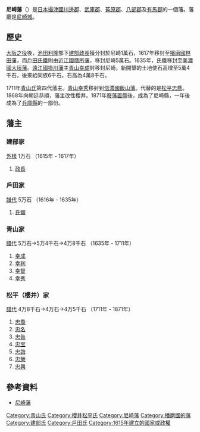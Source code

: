 '''尼崎藩'''（{{jpn|j=尼崎藩|hg=あまがさきはん|rm=Amagasaki han|f=y}}）是[[日本|日本]][[攝津國|攝津國]][[川邊郡|川邊郡]]、[[武庫郡|武庫郡]]、[[菟原郡|菟原郡]]、[[八部郡|八部郡]]及[[有馬郡|有馬郡]]的一個藩。藩廳是[[尼崎城|尼崎城]]。

==歷史==
[[大阪之役|大阪之役]]後，[[池田利隆|池田利隆]]部下[[建部政長|建部政長]]獲分封於尼崎1萬石，1617年移封至[[播磨國|播磨國]][[林田藩|林田藩]]，而[[戶田氏鐵|戶田氏鐵]]則由[[近江國|近江國]][[膳所藩|膳所藩]]，移封尼崎5萬石。1635年，氏鐵移封至[[美濃國|美濃國]][[大垣藩|大垣藩]]。[[遠江國|遠江國]][[掛川藩|掛川藩]]主[[青山幸成|青山幸成]]封移封尼崎，新開墾的土地使石高增至5萬4千石，後來給同族6千石，石高為4萬8千石。

1711年[[青山氏|青山氏]]第四代藩主。[[青山幸秀|青山幸秀]]移封到[[信濃國|信濃國]][[飯山藩|飯山藩]]。代替的是[[松平忠喬|松平忠喬]]。1868年向朝廷恭順，藩主改性櫻井。1871年[[廢藩置縣|廢藩置縣]]後，成為了尼崎縣，一年後成為了[[兵庫縣|兵庫縣]]的一部份。

==藩主==
===建部家===
[[外樣|外樣]] 1万石 （1615年 - 1617年）
#[[建部政長|政長]]
===戶田家===
[[譜代|譜代]] 5万石 （1616年 - 1635年）
#[[戶田氏鐵|氏鐵]]

===青山家===
[[譜代|譜代]] 5万石→5万4千石→4万8千石 （1635年 - 1711年）
#[[青山幸成|幸成]]
#[[青山幸利|幸利]]
#[[青山幸督|幸督]]
#[[青山幸秀|幸秀]]

===松平（櫻井）家===
[[譜代|譜代]] 4万8千石→4万石→4万5千石 （1711年 - 1871年）
#[[松平忠喬|忠喬]] 
#[[松平忠名|忠名]]
#[[松平忠告|忠告]] 
#[[松平忠宝|忠宝]]
#[[松平忠誨|忠誨]]
#[[松平忠榮_(尼崎藩主)|忠榮]]
#[[松平忠興|忠興]]

==參考資料==
*[https://web.archive.org/web/20120310203121/http://www.asahi-net.or.jp/~me4k-skri/han/kinki/amagasaki.html 尼崎藩]

{{DEFAULTSORT:Amagasa-han}}
{{江戶時代的藩}}
[[Category:青山氏|Category:青山氏]]
[[Category:櫻井松平氏|Category:櫻井松平氏]]
[[Category:尼崎藩|Category:尼崎藩]]
[[Category:播磨國的藩|Category:播磨國的藩]]
[[Category:建部氏|Category:建部氏]]
[[Category:戶田氏|Category:戶田氏]]
[[Category:1615年建立的國家或政權|Category:1615年建立的國家或政權]]